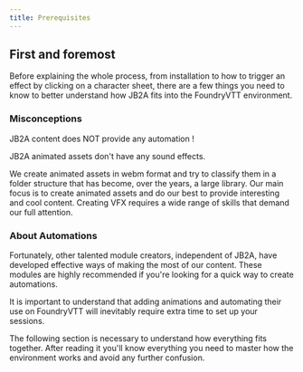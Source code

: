 ```yaml
---
title: Prerequisites
---
```


## First and foremost

Before explaining the whole process, from installation to how to trigger an effect by clicking on a character sheet, there are a few things you need to know to better understand how JB2A fits into the FoundryVTT environment.

### Misconceptions

<Aside type="danger" title="Important">
JB2A content does NOT provide any automation !

JB2A animated assets don't have any sound effects. 
</Aside>

We create animated assets in webm format and try to classify them in a folder structure that has become, over the years, a large library. Our main focus is to create animated assets and do our best to provide interesting and cool content. Creating VFX requires a wide range of skills that demand our full attention. 

### About Automations

Fortunately, other talented module creators, independent of JB2A, have developed effective ways of making the most of our content. These modules are highly recommended if you're looking for a quick way to create automations.

<Aside>
It is important to understand that adding animations and automating their use on FoundryVTT will inevitably require extra time to set up your sessions.
</Aside>

The following section is necessary to understand how everything fits together. After reading it you'll know everything you need to master how the environment works and avoid any further confusion.

